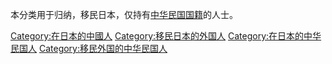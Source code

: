 本分类用于归纳，移民日本，仅持有[[中华民国国籍|中华民国国籍]]的人士。

[[Category:在日本的中國人|Category:在日本的中國人]]
[[Category:移民日本的外国人|Category:移民日本的外国人]]
[[Category:在日本的中华民国人|Category:在日本的中华民国人]]
[[Category:移民外国的中华民国人|Category:移民外国的中华民国人]]